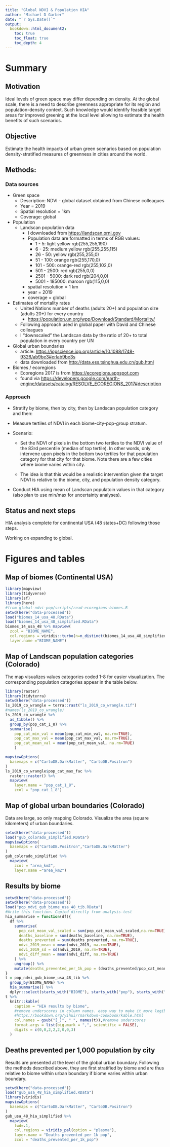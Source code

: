 ```yaml
---
title: "Global NDVI & Population HIA"
author: "Michael D Garber"
date: "`r Sys.Date()`"
output:
  bookdown::html_document2:
    toc: true
    toc_float: true
    toc_depth: 4
---
```


# Summary

## Motivation

Ideal levels of green space may differ depending on density. At the global scale, there is a need to describe greenness appropriate for its region and population-density context. Such knowledge would identify feasible target areas for improved greening at the local level allowing to estimate the health benefits of such scenarios.

## Objective

Estimate the health impacts of urban green scenarios based on population density-stratified measures of greenness in cities around the world.

## Methods:

### Data sources

-   Green space
    -   Description: NDVI - global dataset obtained from Chinese colleagues
    -   Year = 2019
    -   Spatial resolution = 1km
    -   Coverage: global
-   Population
    -   Landscan population data
        -   I downloaded from <https://landscan.ornl.gov>
        -   Population data are formatted in terms of RGB values:
            -   1 - 5: light yellow rgb(255,255,190)
            -   6 - 25: medium yellow rgb(255,255,115)
            -   26 - 50: yellow rgb(255,255,0)
            -   51 - 100: orange rgb(255,170,0)
            -   101 - 500: orange-red rgb(255,102,0)
            -   501 - 2500: red rgb(255,0,0)
            -   2501 - 5000: dark red rgb(204,0,0)
            -   5001 - 185000: maroon rgb(115,0,0)
        -   spatial resolution = 1 km
        -   year = 2019
        -   coverage = global
-   Estimates of mortality rates
    -   United Nations number of deaths (adults 20+) and population size (adults 20+) for every country
        -   <https://population.un.org/wpp/Download/Standard/Mortality/>
    -   Following approach used in global paper with David and Chinese colleagues
    -   I "downscaled" the Landscan data by the ratio of 20+ to total population in every country per UN
-   Global urban boundaries
    -   article: <https://iopscience.iop.org/article/10.1088/1748-9326/ab9be3#erlab9be3s>
    -   data downloaded from <http://data.ess.tsinghua.edu.cn/gub.html>
-   Biomes / ecoregions
    -   Ecoregions 2017 is from <https://ecoregions.appspot.com>
    -   found via <https://developers.google.com/earth-engine/datasets/catalog/RESOLVE_ECOREGIONS_2017#description>

### Approach

-   Stratify by biome, then by city, then by Landscan population category and then:

-   Measure tertiles of NDVI in each biome-city-pop-group stratum.

-   Scenario:

    -   Set the NDVI of pixels in the bottom two tertiles to the NDVI value of the 83rd percentile (median of top tertile). In other words, only intervene upon pixels in the bottom two tertiles for that population category for that city for that biome. Note there are a few cities where biome varies within city.

    -   The idea is that this would be a realistic intervention given the target NDVI is relative to the biome, city, and population density category.

-   Conduct HIA using mean of Landscan populatoin values in that category (also plan to use min/max for uncertainty analyses).

## Status and next steps

HIA analysis complete for continental USA (48 states+DC) following those steps.

Working on expanding to global.

# Figures and tables

## Map of biomes (Continental USA)

```r
library(mapview)
library(tidyverse)
library(sf)
library(here)
#from global-ndvi-pop/scripts/read-ecoregions-biomes.R
setwd(here("data-processed"))
load("biomes_14_usa_48.RData")
load("biomes_14_usa_48_simplified.RData")
biomes_14_usa_48 %>% mapview(
  zcol = "BIOME_NAME",
  col.regions = viridis::turbo(n=n_distinct(biomes_14_usa_48_simplified$BIOME_NAME)),
  layer.name ="BIOME_NAME")
```

## Map of Landscan population categories (Colorado)

The map visualizes values categories coded 1-8 for easier visualization. The corresponding population categories appear in the table below.

```r
library(raster)
library(tidyterra)
setwd(here("data-processed"))
ls_2019_co_wrangle = terra::rast("ls_2019_co_wrangle.tif")  
#names(ls_2019_co_wrangle)
ls_2019_co_wrangle %>% 
  as_tibble() %>% 
  group_by(pop_cat_1_8) %>% 
  summarise(
    pop_cat_min_val = mean(pop_cat_min_val, na.rm=TRUE),
    pop_cat_max_val = mean(pop_cat_max_val, na.rm=TRUE),
    pop_cat_mean_val = mean(pop_cat_mean_val, na.rm=TRUE)
    )

mapviewOptions(
  basemaps = c("CartoDB.DarkMatter", "CartoDB.Positron")
)
ls_2019_co_wrangle$pop_cat_max_fac %>%
  raster::raster() %>% 
  mapview(
    layer.name = "pop_cat_1_8",
    zcol = "pop_cat_1_8")
```

## Map of global urban boundaries (Colorado)

Data are large, so only mapping Colorado. Visualize the area (square kilometers) of urban boundaries.

```r
setwd(here("data-processed"))
load("gub_colorado_simplified.RData")
mapviewOptions(
  basemaps = c("CartoDB.Positron","CartoDB.DarkMatter")
)
gub_colorado_simplified %>%
  mapview(
    zcol = "area_km2",
    layer.name ="area_km2")
```

## Results by biome

```r
setwd(here("data-processed"))
setwd(here("data-processed"))
load("pop_ndvi_gub_biome_usa_48_tib.RData")
#Write this function. Copied directly from analysis-test
hia_summarise = function(df){
  df %>% 
    summarise(
      pop_cat_mean_val_scaled = sum(pop_cat_mean_val_scaled,na.rm=TRUE),
      deaths_baseline = sum(deaths_baseline, na.rm=TRUE),
      deaths_prevented = sum(deaths_prevented, na.rm=TRUE),
      ndvi_2019_mean = mean(ndvi_2019, na.rm=TRUE),
      ndvi_2019_sd = sd(ndvi_2019, na.rm=TRUE),
      ndvi_diff_mean = mean(ndvi_diff, na.rm=TRUE)
    ) %>% 
    ungroup() %>% 
    mutate(deaths_prevented_per_1k_pop = (deaths_prevented/pop_cat_mean_val_scaled)*1000) 
}
t = pop_ndvi_gub_biome_usa_48_tib %>% 
  group_by(BIOME_NAME) %>% 
  hia_summarise() %>% 
  dplyr::select(starts_with("BIOME"), starts_with("pop"), starts_with("ndvi"),starts_with("deaths") )
t %>% 
  knitr::kable(
    caption = "HIA results by biome",
    #remove underscores in column names. easy way to make it more legible.
    #https://bookdown.org/yihui/rmarkdown-cookbook/kable.html
    col.names = gsub("[_]", " ", names(t)),#remove underscores
    format.args = list(big.mark = ",", scientific = FALSE),
    digits = c(0,0,2,2,2,0,0,3)
  )

```

## Deaths prevented per 1,000 population by city

Results are presented at the level of the global urban boundary. Following the methods described above, they are first stratified by biome and are thus relative to biome within urban boundary if biome varies within urban boundary.

```r
setwd(here("data-processed"))
load("gub_usa_48_hia_simplified.RData")
library(viridis)
mapviewOptions(
  basemaps = c("CartoDB.DarkMatter", "CartoDB.Positron")
)
gub_usa_48_hia_simplified %>% 
  mapview(
    lwd=.1,
    col.regions = viridis_pal(option = "plasma"),
    layer.name = "Deaths prevented per 1k pop",
    zcol = "deaths_prevented_per_1k_pop")
```
